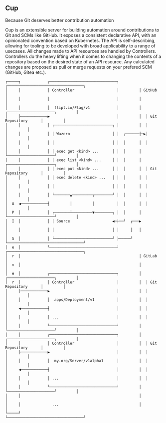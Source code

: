 
Cup
---

<Callout type="info" emoji="🥤">
Because Git deserves better contribution automation
</Callout>

Cup is an extensible server for building automation around contributions to Git and SCMs like GitHub.
It exposes a consistent declarative API, with an opinionated convention based on Kubernetes.
The API is self-describing, allowing for tooling to be developed with broad applicability to a range of usecases.
All changes made to API resources are handled by Controllers. Controllers do the heavy lifting when it comes to changing the contents of a repository based on the desired state of an API resource. Any calculated changes are proposed as pull or merge requests on your prefered SCM (GitHub, Gitea etc.).

```
┌─────┐            ┌──────────────────────────────┐         ┌──────────────────────────────────┐
│     │            │ Controller                   │         │ GitHub                           │
│     │            │                              │         │                                  │
│     │            │  flipt.io/Flag/v1            │         │  ┌─────────────────────┐         │
│     ├────────────▶                              │         │  │ Git Repository      │         │
│     │            │ ┌──────────────────────────┐ │         │  │                     │         │
│     │            │ │ Wazero                   │ │  ┌──────┼─▶│                     │         │
│     │            │ │                          │ │  │      │  │                     │         │
│     │            │ │ exec get <kind> ...      │ │  │      │  └─────────────────────┘         │
│     │            │ │ exec list <kind> ...     │ │  │      │  ┌─────────────────────┐         │
│     │            │ │ exec put <kind> ...      │ │  │      │  │ Git Repository      │         │
│     │            │ │ exec delete <kind> ...   │ │  │      │  │                     │         │
│     │            │ │                          │ │  │      │  │                     │         │
│     │            │ └───────▲─────────┬────────┘ │  │      │  │                     │         │
│  A  ◀────────────┤         │         │          │  │      │  │                     │         │
│  P  │            │ ┌───────┴─────────▼────────┐ │  │      │  └─────────────────────┘         │
│  I  │            │ │ Source                   ◀─┼──┘  ┌───▶                                  │
│     │            │ │                          │ │     │   │                                  │
│  S  │            │ └──────────────────────────┘ ├─────┘   └──────────────────────────────────┘
│  e  │            └──────────────────────────────┘         ┌──────────────────────────────────┐
│  r  │                                                     │ GitLab                           │
│  v  │                                                     │                                  │
│  e  │            ┌──────────────────────────────┐         │  ┌─────────────────────┐         │
│  r  │            │ Controller                   │         │  │ Git Repository      │         │
│     ├────────────▶                              │         │  │                     │         │
│     │            │  apps/Deployment/v1          │         │  │                     │         │
│     ◀────────────┤                              │         │  │                     │         │
│     │            │ ...                          │         │  │                     │         │
│     │            └──────────────────────────────┘         │  └─────────────────────┘         │
│     │            ┌──────────────────────────────┐         │  ┌─────────────────────┐         │
│     │            │ Controller                   │         │  │ Git Repository      │         │
│     ├────────────▶                              │         │  │                     │         │
│     │            │  my.org/Server/v1alpha1      │         │  │                     │         │
│     ◀────────────┤                              │         │  │                     │         │
│     │            │ ...                          │         │  │                     │         │
│     │            └──────────────────────────────┘         │  └─────────────────────┘         │
│     │                                                     │                                  │
│     │              ...                                    │                                  │
└─────┘                                                     └──────────────────────────────────┘
```

